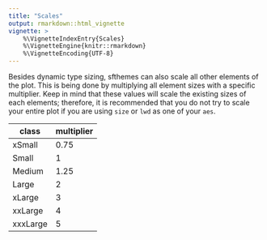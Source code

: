 ```yaml
---
title: "Scales"
output: rmarkdown::html_vignette
vignette: >
    %\VignetteIndexEntry{Scales}
    %\VignetteEngine{knitr::rmarkdown}
    %\VignetteEncoding{UTF-8}
---
```


Besides dynamic type sizing, sfthemes can also scale all other elements of the plot. This is being done by multiplying all element sizes with a specific multiplier. Keep in mind that these values will scale the existing sizes of each elements; therefore, it is recommended that you do not try to scale your entire plot if you are using `size` or `lwd` as one of your `aes`.

| class| multiplier |
|------|-----|
| xSmall | 0.75 |
| Small | 1 |
| Medium | 1.25 |
| Large | 2 |
| xLarge | 3 |
| xxLarge | 4 |
| xxxLarge | 5 |

